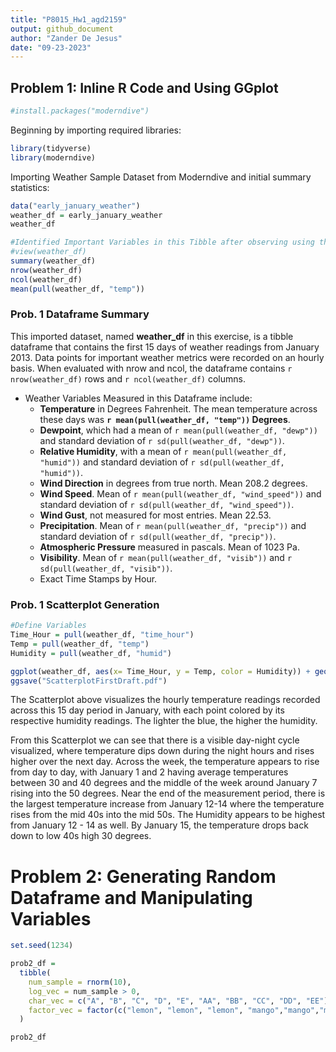 ```yaml
---
title: "P8015_Hw1_agd2159"
output: github_document
author: "Zander De Jesus"
date: "09-23-2023"
---
```


## Problem 1: Inline R Code and Using GGplot
```r
#install.packages("moderndive")
```

Beginning by importing required libraries:
```r
library(tidyverse)
library(moderndive)
```

Importing Weather Sample Dataset from Moderndive and initial summary statistics:
```r
data("early_january_weather")
weather_df = early_january_weather
weather_df

#Identified Important Variables in this Tibble after observing using these functions:
#view(weather_df)
summary(weather_df)
nrow(weather_df) 
ncol(weather_df)
mean(pull(weather_df, "temp"))
```

### Prob. 1 Dataframe Summary 
This imported dataset, named **weather_df** in this exercise, is a tibble dataframe that contains the first 15 days of weather readings from January 2013. 
Data points for important weather metrics were recorded on an hourly basis. When evaluated with nrow and ncol, the dataframe contains `r nrow(weather_df)` rows and `r ncol(weather_df)` columns.

* Weather Variables Measured in this Dataframe include:
  * **Temperature** in Degrees Fahrenheit. The mean temperature across these days was **`r mean(pull(weather_df, "temp"))` Degrees**. 
  * **Dewpoint**, which had a mean of `r mean(pull(weather_df, "dewp"))` and standard deviation of `r sd(pull(weather_df, "dewp"))`.
  * **Relative Humidity**, with a mean of `r mean(pull(weather_df, "humid"))` and standard deviation of `r sd(pull(weather_df, "humid"))`.
  * **Wind Direction** in degrees from true north. Mean 208.2 degrees.
  * **Wind Speed**. Mean of `r mean(pull(weather_df, "wind_speed"))` and standard deviation of `r sd(pull(weather_df, "wind_speed"))`.
  * **Wind Gust**, not measured for most entries. Mean 22.53.
  * **Precipitation**. Mean of `r mean(pull(weather_df, "precip"))` and standard deviation of `r sd(pull(weather_df, "precip"))`.
  * **Atmospheric Pressure** measured in pascals. Mean of 1023 Pa.
  * **Visibility**. Mean of `r mean(pull(weather_df, "visib"))` and `r sd(pull(weather_df, "visib"))`.
  * Exact Time Stamps by Hour.
  
### Prob. 1 Scatterplot Generation

```r
#Define Variables 
Time_Hour = pull(weather_df, "time_hour")
Temp = pull(weather_df, "temp")
Humidity = pull(weather_df, "humid")

ggplot(weather_df, aes(x= Time_Hour, y = Temp, color = Humidity)) + geom_point()
ggsave("ScatterplotFirstDraft.pdf")

```

The Scatterplot above visualizes the hourly temperature readings recorded across this 15 day period in January, with each point colored by its respective humidity readings. The lighter the blue, the higher the humidity.

From this Scatterplot we can see that there is a visible day-night cycle visualized, where temperature dips down during the night hours and rises higher over the next day. Across the week, the temperature appears to rise from day to day, with January 1 and 2 having average temperatures between 30 and 40 degrees and the middle of the week around January 7 rising into the 50 degrees. Near the end of the measurement period, there is the largest temperature increase from January 12-14 where the temperature rises from the mid 40s into the mid 50s. The Humidity appears to be highest from January 12 - 14 as well. By January 15, the temperature drops back down to low 40s high 30 degrees. 




# Problem 2: Generating Random Dataframe and Manipulating Variables

```r
set.seed(1234)

prob2_df = 
  tibble(
    num_sample = rnorm(10),
    log_vec = num_sample > 0,
    char_vec = c("A", "B", "C", "D", "E", "AA", "BB", "CC", "DD", "EE"),
    factor_vec = factor(c("lemon", "lemon", "lemon", "mango","mango","mango","mango","apple", "apple", "apple"))
  )

prob2_df
```


